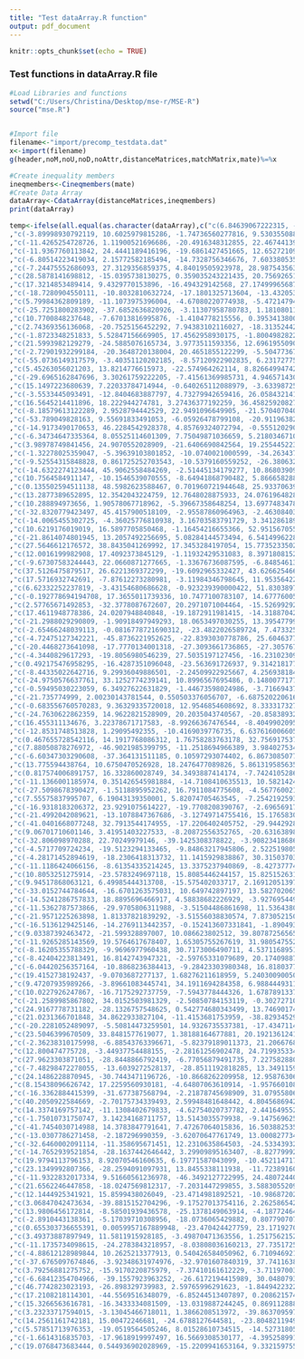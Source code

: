 ```yaml
---
title: "Test dataArray.R function"
output: pdf_document
---
```


```r
knitr::opts_chunk$set(echo = TRUE)
```

### Test functions in dataArray.R file


```r
#Load Libraries and functions
setwd("C:/Users/Christina/Desktop/mse-r/MSE-R")
source("mse.R")


#Import file
filename<-"import/precomp_testdata.dat"
x<-import(filename)
g(header,noM,noU,noD,noAttr,distanceMatrices,matchMatrix,mate)%=%x

#Create inequality members
ineqmembers<-Cineqmembers(mate)
#Create Data Array
dataArray<-CdataArray(distanceMatrices,ineqmembers)
print(dataArray)

```


```r
temp<-ifelse(all.equal(as.character(dataArray),c("c(6.84639067222315, -17.3624651378867, -28.4662567165494, 27.3975669213391, -6.21364003157408)"    
,"c(-3.89998930792119, 10.6025979815286, -1.74736560277816, 9.53035508812906, -7.41808863592963)"    
,"c(-11.4265254728726, 1.11900521696686, -20.4916348312855, 22.4674413943906, -5.09494030428055)"    
,"c(-11.9367760113842, 24.4441189416196, -19.6861427451665, 12.6527210926809, 37.4351085219281)"     
,"c(-6.80514223419034, 2.15772582185494, -14.7328756346676, 7.60338053560866, -14.8575804638371)"    
,"c(-7.24475552686093, 27.3129356859375, 4.84019505923978, 28.9875435636218, 16.2937861989966)"      
,"c(28.5878141698812, -15.0395738130275, 0.359035243221435, 20.7569265185458, -12.7584160094326)"    
,"c(17.3214853489414, 9.4329770153896, -16.494329142568, 27.1749996568787, 15.1091352691753)"        
,"c(-18.7280904550111, -10.8032810632724, -17.1801325713604, -13.4320536506611, -0.0709032545268791)"
,"c(5.79984362809189, -11.1073975396004, -4.67080220774938, -5.47214794281858, 12.9613615025427)"
,"c(-25.7251800283902, -37.6852636820926, -3.11307958780783, 1.18108011251573, -34.9705114653175)"
,"c(10.7700848237648, -7.67013816995876, -1.4104778215556, 0.395341380014273, -6.95446727344003)"
,"c(2.74369356136068, -20.7525156452292, 7.94383102116027, -18.3135244222107, -5.16546245446107)"
,"c(-1.8723348251833, 5.52847156669905, 17.4562958930175, -1.80049828229315, -28.0640747874937)" ,"c(31.5830897895645, -15.0294908093784, -2.41489833270836, 26.2370113170537, 1.32091225873029)"     
,"c(21.5993982129279, -24.5885076165734, 3.9773511593356, 12.6961955090483, -4.10223716081844)"      
,"c(-2.72901932299184, -20.3648720138004, 20.4651855122299, -5.50477367353859, -34.3557761334154)"   
,"c(-55.0736149317579, -3.40351120202185, -8.57120922902835, 6.23172775107625, 22.6724469783015)"    
,"c(5.45263056021203, 13.8214776615973, -22.574964262114, 8.826649947425, 20.4362907686432)"         
,"c(-29.6965162847696, 3.30261759222205, -7.41561369985731, 4.94657143028882, 16.8809920842773)"     
,"c(15.1497223680639, 7.22033784714944, -0.640265112088979, -3.63398725357193, 31.7993850420164)"    
,"c(-3.5533445093491, -12.8404683887797, 4.73279942659416, 26.0584321417542, 27.1628854112791)"      
,"c(16.5645214411896, 18.222944274781, 3.27436377192259, 36.4582592082769, 23.1895185397981)"        
,"c(-8.18579613122289, 2.9528794442529, 22.9491096649905, -21.5704070402558, 7.07967063572632)"      
,"c(-53.789049828163, 9.55691833491053, -6.05926478799108, -20.9119638202805, 24.4441033942807)"     
,"c(-14.9173490170653, 46.2284542928378, 4.85769324072794, -0.555120290099797, -3.72700054581133)"   
,"c(-6.34734647335364, 8.05525114601309, 7.75049871036659, 5.21803467108064, 9.0543051020104)"       
,"c(3.98978749841456, 24.9070552028909, -21.6406690842564, 19.2554452234873, -19.7687426068812)"     
,"c(-1.32278025359047, -5.39639103801852, -10.0740021000599, -34.2634377926861, -8.74660278382864)"  
,"c(-9.52554315848828, 0.861725252703543, -10.5379160559252, -26.3806326510413, 13.0140687912808)"   
,"c(-14.6322274123444, 45.9062558484269, -2.51445134179277, 10.8680390994759, 21.1164097809791)"     
,"c(10.7564584911147, -10.1546539070555, -8.64941868790482, 5.86665828869686, 12.0305742348692)"     
,"c(0.135502594511138, 48.5982623588467, 0.701960721944648, 25.933706396278, 36.8680059097636)"      
,"c(13.2877389652895, 12.3542043224759, 12.7648028875933, 24.0761964828851, 14.4223828429834)"       
,"c(10.288894973656, 1.90578067718962, -5.39667358648254, 13.697748347818, 1.99938493111082)"        
,"c(-32.8320779423497, 45.4157900518109, -2.95587860964963, -2.46308403362504, 12.0345917299215)"    
,"c(-14.0065455302725, -4.36025776810938, 3.16703583791729, 3.34128618966676, 19.7041708757167)"     
,"c(10.6219176019019, 16.5897705850468, -1.16454216655366, 52.9515670553909, -6.01877766658779)"     
,"c(-21.8614074801945, 13.2057492256695, 5.08284144573494, 6.54149962280518, -10.6680975550532)"     
,"c(27.5646612176572, 38.8435041269992, 17.3453284197054, 15.7735233502862, 23.6826022241735)"       
,"c(12.0016199982908, 17.4092373845129, -1.11932429531083, 8.39718081520213, 37.3130374955743)"      
,"c(-9.67307583244443, 22.0660871277665, -1.33676736087595, -6.84854613929851, 4.27849604367169)"    
,"c(37.5126475879517, 26.6221369372299, -19.6092965332427, 43.6266254662001, -5.62056207930406)"     
,"c(17.5716932742691, -7.87612273280981, -3.11984346798645, 11.9535642205673, 11.8884662463581)"     
,"c(6.62332252237819, -3.43154680686628, -0.923239390000422, 51.8303897726001, 18.6634837049801)"    
,"c(-0.192778694194708, 17.3655011739336, 10.7477100783107, 14.6777600507126, 20.7250816726066)"     
,"c(2.57765671492853, -32.3778087672607, 20.2971071004464, -15.5269929254783, 0.448140632333573)"    
,"c(17.4611948778386, 24.0207948840848, -19.1872911981415, -14.3188704281566, 25.4733498586313)"     
,"c(-21.2988029290809, -1.90918497949293, 18.0653497030255, 13.3954779945905, 8.79204599014507)"     
,"c(-2.65466248039113, -0.0816778721690312, -23.4822026589724, 7.47332534702336, -27.938262211982)"  
,"c(-4.72475127342221, -45.8736221952625, -22.8393030778786, 25.6046377704549, 2.27457681098085)"    
,"c(-20.4468273641098, -17.7770134001318, -27.3093661736865, -27.3057677247538, -10.613730184123)"   
,"c(-4.3440829617293, -19.8056980546239, 27.5035197127456, -16.2310230910829, 16.0560146270411)"     
,"c(0.492175476958295, -16.4287351096048, -23.563691726937, 9.31421817792021, -0.893164686391547)"   
,"c(-8.44335022642716, 9.29936049886501, -2.24509922925667, 4.2569381843408, 4.98388782968528)"      
,"c(-24.9750576637761, 33.1252774239141, 10.8996567695486, 0.148007717766212, -8.12992622554008)"    
,"c(-0.59495030223059, 6.34927622631829, -1.44673598024986, -3.71669437040826, 2.83744478727736)"    
,"c(-21.735774999, 2.00230143781544, 0.550503376056707, -6.6875202206161, -26.0729921605799)"        
,"c(-0.683556760570283, 9.36329335720018, 12.9546854608692, 8.33331732735968, 34.4582509349298)"     
,"c(-24.7630622862359, 14.9622821528909, 20.2035043740567, -20.8583893262918, 22.8780033773244)"     
,"c(16.455311134676, 3.22378671717583, -8.99266367476544, -8.4049902095987, 12.1962956632573)"       
,"c(-12.8531748513828, 1.29095492355, -10.4169039776735, 6.63761600660561, 5.09967899526596)"        
,"c(0.467655728542116, 14.1917768086312, 1.76758283763178, 32.7569175378217, -12.8597772400335)"     
,"c(7.88050878276972, -46.9021985399795, -11.2518694966389, 3.9840275345961, -16.5919696177857)"     
,"c(-6.60347303290608, -37.364131511185, 0.10597293074402, 6.86730850778547, -6.01083340479931)"     
,"c(13.775594438764, 10.6750470526928, 18.2476477089826, 5.86131958563598, 25.071882044429)"         
,"c(0.817574006891757, 16.332860028749, 34.3493887414174, -7.7424105286175, 15.882866195607)"        
,"c(-11.1366001185974, 0.351426545981884, -14.7108410635513, 10.5821424747508, 25.2875562838562)"    
,"c(-27.5098678390427, -1.5118895952262, 16.7911084775608, -4.56776002194335, 27.468693823548)"      
,"c(7.55575837995707, 6.19043139350001, 5.82074705463545, -7.25421925937341, 12.3591153717224)"      
,"c(-16.9318183206372, 23.9291075614227, -19.7708208390767, -2.6965691748895, -12.3047768596409)"    
,"c(-21.4992042089621, -13.1078847367686, -3.12749714755416, 15.1765830350358, 32.4953336677106)"    
,"c(-41.0401668077248, 32.7913544174955, -17.2206402405752, -29.944292821138, 9.71335638581004)"     
,"c(9.06701710601146, 3.41951403227533, -8.20872556352765, -20.6316389815137, 6.91194044736623)"     
,"c(-32.806098970288, 22.70249979146, -39.1425308378822, -3.90823418686714, 24.1079283853733)"       
,"c(-4.5717709724234, -19.5123294133465, -9.84863217945806, 2.52251980591149, -4.87424348181451)"    
,"c(-4.28171452894619, -18.2306418313732, 11.1415929838867, 30.3150370357072, 45.7157860871079)"     
,"c(-11.1186424066156, -8.61354335214245, 13.3375237940869, -8.42737774024306, 8.36827695586005)"    
,"c(10.8053251275914, -23.5783249697118, 15.8085446244157, 15.8251526315259, -3.82675033564686)"     
,"c(9.94517868063121, 6.49985444313708, -15.575402033717, 2.16912051397144, 6.55192112531221)"       
,"c(-33.0152744784644, -16.6701263575031, 10.649742897197, 13.5827020652133, -1.971472575612)"       
,"c(-14.5241286757833, 18.8895696466917, 4.58838682226929, -3.92769544947252, -2.96130233572197)"    
,"c(-11.5362787573866, -29.9705806311988, -3.51504486861698, 11.5364380794749, -10.5672779886484)"   
,"c(-21.9571225263898, 1.81337821839292, -3.51556038830574, 7.873052150113, -6.95211461306756)"      
,"c(-16.5136129425146, -14.2769113442357, -0.152413607331841, -1.89049326908628, 0.273270127060499)" 
,"c(9.03387392463472, -21.599328897007, 10.086623802512, 39.8078725656525, 23.4876141534533)"        
,"c(-11.9265285143569, 19.5764617678407, 1.65305755267619, 31.9805475522396, 25.1251646892676)"      
,"c(-8.16205355788329, -9.9696977960438, 30.7173006490711, 4.53711689514033, -18.2032186238997)"     
,"c(-8.42404223813491, 16.8142743947321, -2.59765331079689, 20.1740988716587, 14.6388509540183)"     
,"c(-6.04420256357164, -10.8868236384413, -9.28423303980348, 16.8180377776705, 24.6457341177149)"    
,"c(19.4152738192437, -9.0703687277137, 1.68276211618959, 5.24030090050263, 21.4546747776342)"       
,"c(9.47207935989266, -3.89661083445741, 34.1911694284358, 6.98844493112228, 26.7118010860022)"      
,"c(10.0227926247867, -16.7175292737759, -7.5943778444326, 1.67878913374634, -24.7790664962601)"     
,"c(-21.2589985867802, 34.0152503981329, -2.50850784153119, -0.302727100748598, -0.0531023435761675)"
,"c(24.9167778731182, -28.1326757548625, 0.542774680343499, 13.7469017429691, 4.11103365308884)"     
,"c(21.0231366701848, 34.8622933827104, -11.4153681753959, -38.8293452995747, -22.2691652062477)"    
,"c(-20.2281052489097, -5.50814473259501, 14.9326735537381, -17.4347114645843, 10.3316555327547)"    
,"c(23.5046399670509, 33.8481577619077, 1.38188164677881, 20.1921361241092, -28.9794166253535)"      
,"c(-2.36238310175998, -6.88543763396671, -5.82379189011373, 21.2066768742972, 1.14693498022473)"    
,"c(12.800474775728, -3.44937754488155, -2.28161256902478, 24.7199353345194, 1.96653981330023)"      
,"c(27.9623303871051, -28.8448866792419, -6.77056879491735, 7.22758288056209, -13.3818293530863)"    
,"c(-7.48298472278055, -13.6039272528137, -28.8511192818285, 13.3491159446917, 15.0482281642117)"    
,"c(24.1486228870945, -30.7443471196726, -10.8668262209958, 12.9587630699232, -16.3197829419925)"    
,"c(8.15438096626742, 17.2259560930181, -4.64807063610914, -1.95766010814956, -21.2322617641881)"    
,"c(-16.3362884415399, -31.677387568794, -2.21878745698909, 31.0795580632304, 2.95276092798882)"     
,"c(40.2050922584669, -2.70175734339493, 2.59948481648442, 4.80456869429065, -4.07759366278574)"     
,"c(14.3374169757142, -11.1308402679833, -4.62754020737782, 2.44164955278377, -11.6684769676942)"    
,"c(-1.75010731750747, 3.14234168711757, 13.5143035579938, -9.14756962571858, -15.2137173853731)"    
,"c(-41.7454030714988, 14.3783847791641, 7.47267064015836, 16.503882535852, -28.8148719219905)"      
,"c(-13.0307786271458, -2.187296990359, -3.62070647761749, 13.0008277349262, -4.66081109451389)"     
,"c(-32.6460002091114, -11.358695671451, 12.2310635864503, -24.5334393298101, 2.72125685844103)"     
,"c(-14.7652939521854, -28.1637442646442, 3.29909895163407, -8.82779992149866, 22.1200238317316)"    
,"c(19.9794113796153, 8.92070546160635, 6.19771587043099, -10.4521147174379, 10.9693677655351)"      
,"c(23.1349992807366, -28.2594091097931, 13.8455338111938, -11.7238916028637, 1.65180673030479)"     
,"c(-11.9322832017334, 9.51660561236978, -46.3492127722995, 24.4807244008977, -28.9072923431522)"    
,"c(21.6562246447858, -18.0247569812317, -7.2031447299855, 3.58830552098041, -37.4365582555936)"     
,"c(12.1444925341921, 15.8599438026049, -23.4714981892521, -10.986872028198, -53.6295160510851)"     
,"c(3.06847042473634, -39.8815152704296, -9.17527013754116, 2.26258654233165, -28.0619723709163)"    
,"c(13.9806456172814, -8.58501939436578, -25.1378149063914, -4.18772464539347, -54.2197656742452)"   
,"c(-2.8910443138361, -5.17039710308956, -18.0736065429882, 0.807790707295037, -18.8077104161131)"   
,"c(0.655303736655391, 0.0059957167889948, -23.470424427759, 23.1719270792238, -4.56460864411608)"   
,"c(3.49373887897949, 11.5811915928185, -3.49870471363556, 1.25175621525916, -3.69234338973881)"     
,"c(-11.1735734098615, -24.2783843218957, -8.03808036160213, 27.7351725017389, 0.957019835207831)"   
,"c(-4.88612128989844, 10.2625213377913, 0.540426584050962, 6.710946921628, 11.0698297411449)"       
,"c(-37.6765097674846, -3.92348631974976, -32.9701607840319, 37.7411638463693, -37.8376667559036)"   
,"c(3.79256881275752, -15.9170220875979, -7.37410161612229, -3.71197003609876, -21.8416634770588)"   
,"c(-6.68412354704966, -39.1557923963252, -26.6172194415989, 30.0480793646136, 2.10369748269872)"    
,"c(46.7742823023193, -26.898329739983, 2.59765996291623, -1.84494223226066, -15.5032580948371)"     
,"c(17.2108218114301, -44.5569516348079, -6.85244513407897, 0.208621574938942, -49.5104613706883)"   
,"c(15.3266563616781, -16.3433334081509, -13.0319887244245, 0.869112888355598, 4.99145217641264)"    
,"c(3.23233717594015, -3.13045466718011, 1.3866208513972, -39.8637095971071, -4.03044545404216)"     
,"c(14.2561161742181, 15.00472246681, -24.6788127644581, -23.8048211949675, -26.7776451899915)"      
,"c(5.57851713976353, -19.0519564505246, 8.01528610734515, -14.5273180528254, 0.74976172202501)"     
,"c(-1.6614316835703, -17.9618919997497, 16.5669308530177, -4.39525899147366, -3.1733306104818)"     
,"c(19.0768473683444, 0.544936902028969, -15.2209941653164, 9.3321597558482, -37.789070029828)" ))==TRUE,print("Test Result: SUCCESS"),print("Test Result: TEST FAILED"))
```
